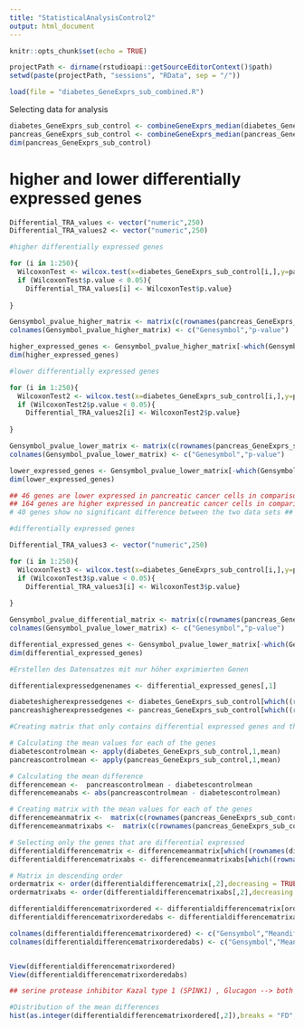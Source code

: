---
title: "StatisticalAnalysisControl2"
output: html_document
---

```{r setup, include=FALSE}
knitr::opts_chunk$set(echo = TRUE)
```

```{r}
projectPath <- dirname(rstudioapi::getSourceEditorContext()$path)
setwd(paste(projectPath, "sessions", "RData", sep = "/"))
```


```{r}
load(file = "diabetes_GeneExprs_sub_combined.R")
```




Selecting data for analysis
```{r}
diabetes_GeneExprs_sub_control <- combineGeneExprs_median(diabetes_GeneExprs_sub[,1:13])
pancreas_GeneExprs_sub_control <- combineGeneExprs_median(pancreas_GeneExprs_sub[,1:3])
dim(pancreas_GeneExprs_sub_control)
```


# higher and lower differentially expressed genes
```{r}
Differential_TRA_values <- vector("numeric",250)
Differential_TRA_values2 <- vector("numeric",250)

#higher differentially expressed genes

for (i in 1:250){
  WilcoxonTest <- wilcox.test(x=diabetes_GeneExprs_sub_control[i,],y=pancreas_GeneExprs_sub_control[i,],alternative ="greater")
  if (WilcoxonTest$p.value < 0.05){
    Differential_TRA_values[i] <- WilcoxonTest$p.value}
    
}

Gensymbol_pvalue_higher_matrix <- matrix(c(rownames(pancreas_GeneExprs_sub_control),Differential_TRA_values),nrow=250,byrow=FALSE)
colnames(Gensymbol_pvalue_higher_matrix) <- c("Genesymbol","p-value")

higher_expressed_genes <- Gensymbol_pvalue_higher_matrix[-which(Gensymbol_pvalue_higher_matrix[,2]==0),]
dim(higher_expressed_genes)

#lower differentially expressed genes

for (i in 1:250){
  WilcoxonTest2 <- wilcox.test(x=diabetes_GeneExprs_sub_control[i,],y=pancreas_GeneExprs_sub_control[i,],alternative ="less")
  if (WilcoxonTest2$p.value < 0.05){
    Differential_TRA_values2[i] <- WilcoxonTest2$p.value}
    
}

Gensymbol_pvalue_lower_matrix <- matrix(c(rownames(pancreas_GeneExprs_sub_control),Differential_TRA_values2),nrow=250,byrow=FALSE)
colnames(Gensymbol_pvalue_lower_matrix) <- c("Genesymbol","p-value")

lower_expressed_genes <- Gensymbol_pvalue_lower_matrix[-which(Gensymbol_pvalue_lower_matrix[,2]==0),]
dim(lower_expressed_genes)

## 46 genes are lower expressed in pancreatic cancer cells in comparison to ß cells 
## 164 genes are higher expressed in pancreatic cancer cells in comparison to ß cells
# 40 genes show no significant difference between the two data sets ## 23

```
```{r}
#differentially expressed genes

Differential_TRA_values3 <- vector("numeric",250)

for (i in 1:250){
  WilcoxonTest3 <- wilcox.test(x=diabetes_GeneExprs_sub_control[i,],y=pancreas_GeneExprs_sub_control[i,],alternative ="two.sided")
  if (WilcoxonTest3$p.value < 0.05){
    Differential_TRA_values3[i] <- WilcoxonTest3$p.value}
    
}

Gensymbol_pvalue_differential_matrix <- matrix(c(rownames(pancreas_GeneExprs_sub_control),Differential_TRA_values3),nrow=250,byrow=FALSE)
colnames(Gensymbol_pvalue_lower_matrix) <- c("Genesymbol","p-value")

differential_expressed_genes <- Gensymbol_pvalue_lower_matrix[-which(Gensymbol_pvalue_differential_matrix[,2]==0),]
dim(differential_expressed_genes)
```



```{r}
#Erstellen des Datensatzes mit nur höher exprimierten Genen

differentialexpressedgenenames <- differential_expressed_genes[,1]

diabeteshigherexpressedgenes <- diabetes_GeneExprs_sub_control[which((rownames(diabetes_GeneExprs_sub_control) %in% differentialexpressedgenenames)),]
pancreashigherexpressedgenes <- pancreas_GeneExprs_sub_control[which((rownames(pancreas_GeneExprs_sub_control) %in% differentialexpressedgenenames)),]


```





```{r}

#Creating matrix that only contains differential expressed genes and their corresponding mean difference between the two control sets

# Calculating the mean values for each of the genes
diabetescontrolmean <- apply(diabetes_GeneExprs_sub_control,1,mean)
pancreascontrolmean <- apply(pancreas_GeneExprs_sub_control,1,mean)

# Calculating the mean difference
differencemean <-  pancreascontrolmean - diabetescontrolmean
differencemeanabs <- abs(pancreascontrolmean - diabetescontrolmean)

# Creating matrix with the mean values for each of the genes
differencemeanmatrix <-  matrix(c(rownames(pancreas_GeneExprs_sub_control),differencemean,diabetescontrolmean,pancreascontrolmean),nrow=250,byrow=FALSE)
differencemeanmatrixabs <-  matrix(c(rownames(pancreas_GeneExprs_sub_control),differencemeanabs,diabetescontrolmean,pancreascontrolmean),nrow=250,byrow=FALSE)

# Selecting only the genes that are differential expressed
differentialdifferencematrix <- differencemeanmatrix[which((rownames(diabetes_GeneExprs_sub_control) %in% differentialexpressedgenenames)),]
differentialdifferencematrixabs <- differencemeanmatrixabs[which((rownames(diabetes_GeneExprs_sub_control) %in% differentialexpressedgenenames)),]
```

```{r}
# Matrix in descending order
ordermatrix <- order(differentialdifferencematrix[,2],decreasing = TRUE)
ordermatrixabs <- order(differentialdifferencematrixabs[,2],decreasing = TRUE)

differentialdifferencematrixordered <- differentialdifferencematrix[ordermatrix,]
differentialdifferencematrixorderedabs <- differentialdifferencematrixabs[ordermatrixabs,]

colnames(differentialdifferencematrixordered) <- c("Gensymbol","Meandifference","MeanDiabetes","MeanPancreas")
colnames(differentialdifferencematrixorderedabs) <- c("Gensymbol","Meandifferenceabs","MeanDiabetes","MeanPancreas")


View(differentialdifferencematrixordered)
View(differentialdifferencematrixorderedabs)

## serine protease inhibitor Kazal type 1 (SPINK1) , Glucagon --> both attributed with pancreatic cancer
```



```{r}
#Distribution of the mean differences
hist(as.integer(differentialdifferencematrixordered[,2]),breaks = "FD",xlab="meandifference",main="Distribution of mean difference for differential expressed genes",col="orange")
```
